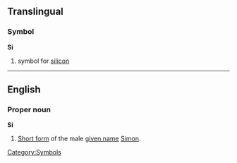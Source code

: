 ==Translingual==
===Symbol===
'''Si'''
#{{chemistry}} symbol for [[silicon]]
[[Category:Symbols]]

----

==English==
===Proper noun===
'''Si'''
#[[Short form]] of the male [[given name]] [[Simon]].